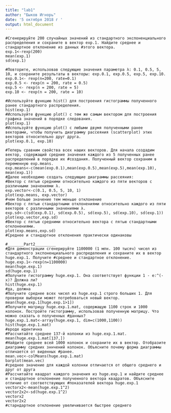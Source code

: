---
title: "lab1"
author: "Быков Игнорь"
date: '5 октября 2018 г '
output: html_document
---

```
#Сгенерируйте 200 случайных значений из стандартного экспоненциального распределения и сохраните в вектор exp.1. Найдите среднее и стандартное отклонение из данных #этого вектора.
exp.1<-rexp(200)
mean(exp.1)
sd(exp.1)
```
```
#Повторите, использовав следующие значения параметра λ: 0.1, 0.5, 5, 10, и сохраните результаты в векторы: exp.0.1, exp.0.5, exp.5, exp.10.
exp.0.1<- rexp(n=200, rate=0.1)
exp.0.5 <- rexp(n = 200, rate = 0.5)
exp.5 <- rexp(n = 200, rate = 5)
exp.10 <- rexp(n = 200, rate = 10)
```
```
#Используйте функцию hist() для построения гистограммы полученного ранее стандартного распределения.
hist(exp.1)
#Используйте функцию plot() с тем же самым вектором для построения графика значений в порядке следования.
plot(exp.1)
#Используйте функцию plot() с любыми двумя полученными ранее векторами, чтобы получить диаграмму рассеяния (scatterplot) этих векторов относительно друг друга.
plot(exp.0.1, exp.10)
```
```
#Теперь сравним свойства всех наших векторов. Для начала создадим вектор, содержащий средние значения каждого из 5 полученных ранее распределений в порядке их #создания. Полученный вектор сохраним в переменную exp.means.
exp.means<-c(mean(exp.0.1),mean(exp.0.5),mean(exp.5),mean(exp.10), mean(exp.1))
#Далее необходимо создать следующие диаграммы рассеяния:
#Вектор с пятью средними относительно каждого из пяти векторов с различными значениями λ.
exp.vector<-c(0.1, 0.5, 5, 10, 1)
plot(exp.means, exp.vector)
#чем больше значение тем меньше отклонение
#Вектор с пятью стандартными отклонениями относительно каждого из пяти векторов с различными значениями λ.
exp.sd<-c(sd(exp.0.1), sd(exp.0.5), sd(exp.5), sd(exp.10), sd(exp.1))
plot(exp.vector,exp.sd)
#Вектор с пятью средними относительно вектора с пятью стандартными отклонениями.
plot(exp.means,exp.sd)
#Среднее и стандартное отклонения практически одинаковы
```
```
#_______Part2_________
#Для демонстрации сгенерируйте 1100000 (1 млн. 100 тысяч) чисел из стандартного экспоненциального распределения и сохраните их в вектор huge.exp.1. Получите #среднее и стандартное отклонение.
huge.exp.1<-rexp(n=1100000)
mean(huge.exp.1)
sd(huge.exp.1)
#Получите гистограмму huge.exp.1. Она соответствует функции 1 - e:^(-x)? Должна ли?
hist(huge.exp.1)
#да, должна
#Получите среднее всех чисел из huge.exp.1 строго больших 1. Для проверки выборки может потребоваться новый вектор.
mean(huge.exp.1[huge.exp.1>1])
#Получите матрицу huge.exp.1.mat, содержащую 1100 строк и 1000 колонок. Постройте гистограмму, использовав полученную матрицу. Что можно сказать о полученных #данных?
huge.exp.1.mat<-array(huge.exp.1, dim=c(1000,1100))
hist(huge.exp.1.mat)
#вроде идентична
#Рассчитайте среднее 137-й колонки из huge.exp.1.mat.
mean(huge.exp.1.mat[137,])
#Найдите среднее всей 1000 колонок и сохраните их в вектор. Отобразите диаграмму средних зннчений колонок. Объясните почему форма диаграммы отличается от виденных #ранее.
mean.vec<-colMeans(huge.exp.1.mat)
barplot(mean.vec)
#среднее значение для каждой колонки отличается от общего среднего и друг от друга
#Рассчитайте квадрат каждого значения из huge.exp.1 и найдите среднее и стандартное отклонение полученного вектора квадратов. Объясните отличие от соответствующих #показателей вектора huge.exp.1
vectorx2<-mean(huge.exp.1^2)
vector2x2<-sd(huge.exp.1^2)
vectorx2
vector2x2
#старндартное отклонение увеличивается быстрее среднего
```




